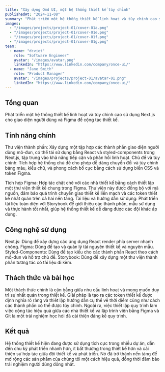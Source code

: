 ```yaml
---
title: "Xây dựng Omd UI, một hệ thống thiết kế tùy chỉnh"
publishedAt: "2024-11-08"
summary: "Phát triển một hệ thống thiết kế linh hoạt và tùy chỉnh cao sử dụng Next.js cho giao diện người dùng và Figma để cộng tác thiết kế."
images:
  - "/images/projects/project-01/cover-01a.png"
  - "/images/projects/project-01/cover-01e.png"
  - "/images/projects/project-01/cover-01f.png"
  - "/images/projects/project-01/cover-01g.png"
team:
  - name: "dcviet"
    role: "Software Engineer"
    avatar: "/images/avatar.png"
    linkedIn: "https://www.linkedin.com/company/once-ui/"
  - name: "Jane Smith"
    role: "Product Manager"
    avatar: "/images/projects/project-01/avatar-01.png"
    linkedIn: "https://www.linkedin.com/company/once-ui/"
---
```


## Tổng quan
Phát triển một hệ thống thiết kế linh hoạt và tùy chỉnh cao sử dụng Next.js cho giao diện người dùng và Figma để cộng tác thiết kế.

## Tính năng chính

Thư viện thành phần: Xây dựng một tập hợp các thành phần giao diện người dùng mô-đun, có thể tái sử dụng bằng React và styled-components trong Next.js, tập trung vào khả năng tiếp cận và phản hồi linh hoạt.
Chủ đề và tùy chỉnh: Tích hợp hệ thống chủ đề cho phép dễ dàng chuyển đổi và tùy chỉnh bảng màu, kiểu chữ, và phong cách bố cục bằng cách sử dụng biến CSS và token Figma.

Tích hợp Figma: Hợp tác chặt chẽ với các nhà thiết kế bằng cách thiết lập một thư viện thiết kế chung trong Figma. Thư viện này được đồng bộ với mã nguồn, đảm bảo quá trình chuyển giao thiết kế liền mạch và các token thiết kế nhất quán trên cả hai nền tảng.
Tài liệu và hướng dẫn sử dụng: Phát triển tài liệu toàn diện với Storybook để giới thiệu các thành phần, mẫu sử dụng và thực hành tốt nhất, giúp hệ thống thiết kế dễ dàng được các đội khác áp dụng.

## Công nghệ sử dụng

Next.js: Dùng để xây dựng các ứng dụng React render phía server nhanh chóng.
Figma: Dùng để tạo và quản lý tài nguyên thiết kế và nguyên mẫu.
Styled-Components: Dùng để tạo kiểu cho các thành phần React theo cách mô-đun và hỗ trợ chủ đề.
Storybook: Dùng để xây dựng một thư viện thành phần tương tác có tài liệu đi kèm.

## Thách thức và bài học

Một thách thức chính là cân bằng giữa nhu cầu linh hoạt và mong muốn duy trì sự nhất quán trong thiết kế. Giải pháp là tạo ra các token thiết kế được định nghĩa rõ ràng và thiết lập hướng dẫn cụ thể về thời điểm cũng như cách các thành phần có thể được tùy chỉnh. Ngoài ra, việc thiết lập quy trình làm việc cộng tác hiệu quả giữa các nhà thiết kế và lập trình viên bằng Figma và Git là một trải nghiệm học hỏi đã cải thiện đáng kể quy trình.

## Kết quả

Hệ thống thiết kế hiện đang được sử dụng tích cực trong nhiều dự án, dẫn đến chu kỳ phát triển nhanh hơn, ít bất thường trong thiết kế hơn và cải thiện sự hợp tác giữa đội thiết kế và phát triển. Nó đã trở thành nền tảng để mở rộng các sản phẩm của chúng tôi một cách hiệu quả, đồng thời đảm bảo trải nghiệm người dùng đồng nhất.